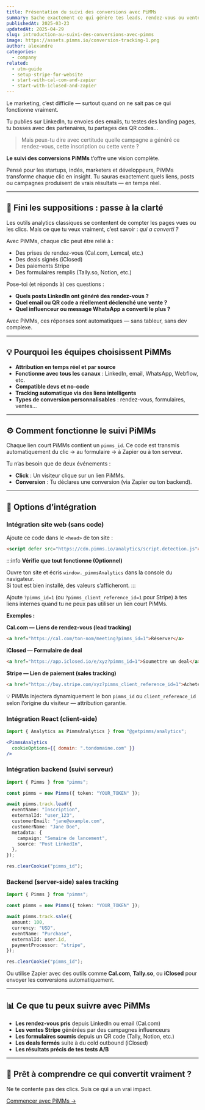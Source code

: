 ```yaml
---
title: Présentation du suivi des conversions avec PiMMs
summary: Sache exactement ce qui génère tes leads, rendez-vous ou ventes — sur tous tes canaux.
publishedAt: 2025-03-23
updatedAt: 2025-04-29
slug: introduction-au-suivi-des-conversions-avec-pimms
image: https://assets.pimms.io/conversion-tracking-1.png
author: alexandre
categories:
  - company
related:
  - utm-guide
  - setup-stripe-for-website
  - start-with-cal-com-and-zapier
  - start-with-iclosed-and-zapier
---
```


Le marketing, c’est difficile — surtout quand on ne sait pas ce qui fonctionne vraiment.

Tu publies sur LinkedIn, tu envoies des emails, tu testes des landing pages, tu bosses avec des partenaires, tu partages des QR codes…

> Mais peux-tu dire avec certitude quelle campagne a généré ce rendez-vous, cette inscription ou cette vente ?

**Le suivi des conversions PiMMs** t’offre une vision complète.

Pensé pour les startups, indés, marketers et développeurs, PiMMs transforme chaque clic en insight. Tu sauras exactement quels liens, posts ou campagnes produisent de vrais résultats — en temps réel.

---

## 🎯 Fini les suppositions : passe à la clarté

Les outils analytics classiques se contentent de compter les pages vues ou les clics.
Mais ce que tu veux vraiment, c’est savoir : _qui a converti ?_

Avec PiMMs, chaque clic peut être relié à :

- Des prises de rendez-vous (Cal.com, Lemcal, etc.)
- Des deals signés (iClosed)
- Des paiements Stripe
- Des formulaires remplis (Tally.so, Notion, etc.)

Pose-toi (et réponds à) ces questions :

- **Quels posts LinkedIn ont généré des rendez-vous ?**
- **Quel email ou QR code a réellement déclenché une vente ?**
- **Quel influenceur ou message WhatsApp a converti le plus ?**

Avec PiMMs, ces réponses sont automatiques — sans tableur, sans dev complexe.

---

## 💡 Pourquoi les équipes choisissent PiMMs

- **Attribution en temps réel et par source**
- **Fonctionne avec tous les canaux** : LinkedIn, email, WhatsApp, Webflow, etc.
- **Compatible devs et no-code**
- **Tracking automatique via des liens intelligents**
- **Types de conversion personnalisables** : rendez-vous, formulaires, ventes…

---

## ⚙️ Comment fonctionne le suivi PiMMs

Chaque lien court PiMMs contient un `pimms_id`. Ce code est transmis automatiquement du clic → au formulaire → à Zapier ou à ton serveur.

Tu n’as besoin que de deux événements :
- **Click** : Un visiteur clique sur un lien PiMMs.
- **Conversion** : Tu déclares une conversion (via Zapier ou ton backend).

---

## 🔌 Options d’intégration

### Intégration site web (sans code)

Ajoute ce code dans le `<head>` de ton site :

```html
<script defer src="https://cdn.pimms.io/analytics/script.detection.js"></script>
```

:::info
**Vérifie que tout fonctionne (Optionnel)**

Ouvre ton site et écris `window._pimmsAnalytics` dans la console du navigateur.  
Si tout est bien installé, des valeurs s’afficheront.
:::


Ajoute `?pimms_id=1` (ou `?pimms_client_reference_id=1` pour Stripe) à tes liens internes quand tu ne peux pas utiliser un lien court PiMMs.

**Exemples :**

**Cal.com — Liens de rendez-vous (lead tracking)**
```html
<a href="https://cal.com/ton-nom/meeting?pimms_id=1">Réserver</a>
```

**iClosed — Formulaire de deal**
```html
<a href="https://app.iclosed.io/e/xyz?pimms_id=1">Soumettre un deal</a>
```

**Stripe — Lien de paiement (sales tracking)**
```html
<a href="https://buy.stripe.com/xyz?pimms_client_reference_id=1">Acheter</a>
```

💡 PiMMs injectera dynamiquement le bon `pimms_id` ou `client_reference_id` selon l’origine du visiteur — attribution garantie.

### Intégration React (client-side)

```jsx
import { Analytics as PimmsAnalytics } from "@getpimms/analytics";

<PimmsAnalytics
  cookieOptions={{ domain: ".tondomaine.com" }}
/>
```

### Intégration backend (suivi serveur)

```ts
import { Pimms } from "pimms";

const pimms = new Pimms({ token: "YOUR_TOKEN" });

await pimms.track.lead({
  eventName: "Inscription",
  externalId: "user_123",
  customerEmail: "jane@example.com",
  customerName: "Jane Doe",
  metadata: {
    campaign: "Semaine de lancement",
    source: "Post LinkedIn",
  },
});

res.clearCookie("pimms_id");
```

### Backend (server-side) sales tracking

```ts
import { Pimms } from "pimms";

const pimms = new Pimms({ token: "YOUR_TOKEN" });

await pimms.track.sale({
  amount: 100,
  currency: "USD",
  eventName: "Purchase",
  externalId: user.id,
  paymentProcessor: "stripe",
});

res.clearCookie("pimms_id");
```

Ou utilise Zapier avec des outils comme **Cal.com**, **Tally.so**, ou **iClosed** pour envoyer les conversions automatiquement.

---

## 📊 Ce que tu peux suivre avec PiMMs

- **Les rendez-vous pris** depuis LinkedIn ou email (Cal.com)
- **Les ventes Stripe** générées par des campagnes influenceurs
- **Les formulaires soumis** depuis un QR code (Tally, Notion, etc.)
- **Les deals fermés** suite à du cold outbound (iClosed)
- **Les résultats précis de tes tests A/B**

---

## 🚀 Prêt à comprendre ce qui convertit vraiment ?

Ne te contente pas des clics. Suis ce qui a un vrai impact.

[Commencer avec PiMMs →](https://app.pimms.io/register)